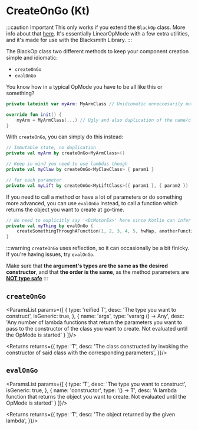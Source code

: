 
# CreateOnGo (Kt)

:::caution Important
This only works if you extend the `BlackOp` class. More info about that [here](../../etc/blackop). It's essentially LinearOpMode with
a few extra utilities, and it's made for use with the Blacksmith Library.
:::

The BlackOp class two different methods to keep your component creation simple and idiomatic:
 - `createOnGo`
 - `evalOnGo`

You know how in a typical OpMode you have to be all like this or something?

```kotlin
private lateinit var myArm: MyArmClass // Unidiomatic unneccesarily mutable state

override fun init() {
    myArm = MyArmClass(...) // Ugly and also duplication of the name/class.
}
```

With `createOnGo`, you can simply do this instead:

```kotlin
// Immutable state, no duplication
private val myArm by createOnGo<MyArmClass>()

// Keep in mind you need to use lambdas though
private val myClaw by createOnGo<MyClawClass> { param1 }

// for each parameter
private val myLift by createOnGo<MyLiftClass>({ param1 }, { param2 })
```

If you need to call a method or have a lot of parameters or do something more advanced, you can use `evalOnGo` instead,
to call a function which returns the object you want to create at go-time.

```kotlin
// No need to explicitly say '<DcMotorEx>' here since Kotlin can infer it from the function return type
private val myThing by evalOnGo {
    createSomethingThroughAFunction(1, 2, 3, 4, 5, hwMap, anotherFunction(hwMap))
}
```

:::warning
`createOnGo` uses reflection, so it can occasionally be a bit finicky. If you're having issues, try `evalOnGo`.

Make sure that **the argument's types are the same as the desired constructor**, and that **the order is the same**,
as the method parameters are <ins>**NOT type safe**</ins>
:::

## `createOnGo`

<ParamsList params={[
  {
    type: 'reified T',
    desc: 'The type you want to construct',
    isGeneric: true,
  },
  {
    name: 'args',
    type: 'vararg () -> Any',
    desc: 'Any number of lambda functions that return the parameters you want to pass to the constructor of the class you want to create. Not evaluated until the OpMode is started'
  }
]}/>

<Returns returns={{
  type: 'T',
  desc: 'The class constructed by invoking the constructor of said class with the corresponding parameters',
}}/>


## `evalOnGo`

<ParamsList params={[
  {
    type: 'T',
    desc: 'The type you want to construct',
    isGeneric: true,
  },
  {
    name: 'constructor',
    type: '() -> T',
    desc: 'A lambda function that returns the object you want to create. Not evaluated until the OpMode is started'
  }
]}/>

<Returns returns={{
  type: 'T',
  desc: 'The object returned by the given lambda',
}}/>
